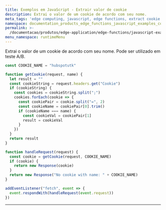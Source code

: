 ```yaml
---
title: Exemplos em JavaScript - Extrair valor de cookie
description: Extrai o valor de um cookie de acordo com seu nome.
meta_tags: 'edge computing, javascript, edge functions, extract cookie value'
namespace: documentation_products_edge_functions_javascript_examples_cookie_value
permalink: >-
  /documentacao/produtos/edge-application/edge-functions/javascript-examples/cookie-value/
menu_namespace: runtimeMenu
---
```


Extrai o valor de um cookie de acordo com seu nome. Pode ser utilizado em teste A/B.

```js
const COOKIE_NAME = "hubspotutk"

function getCookie(request, name) {
  let result = ""
  const cookieString = request.headers.get("Cookie")
  if (cookieString) {
    const cookies = cookieString.split(";")
    cookies.forEach(cookie => {
      const cookiePair = cookie.split("=", 2)
      const cookieName = cookiePair[0].trim()
      if (cookieName === name) {
        const cookieVal = cookiePair[1]
        result = cookieVal
      }
    })
  }
  return result
}

function handleRequest(request) {
  const cookie = getCookie(request, COOKIE_NAME)
  if (cookie) {
    return new Response(cookie)
  }
  return new Response("No cookie with name: " + COOKIE_NAME)
}

addEventListener("fetch", event => {
  event.respondWith(handleRequest(event.request))
})
```





---

